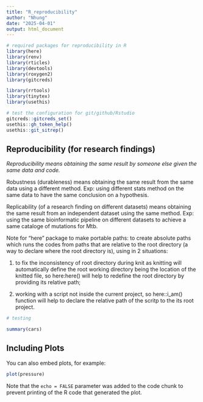 ```yaml
---
title: "R_reproducibility"
author: "Nhung"
date: "2025-04-01"
output: html_document
---
```


```r

# required packages for reproducibility in R
library(here)
library(renv)
library(rticles)
library(devtools)
library(roxygen2)
library(gitcreds)

library(rrtools)
library(tinytex)
library(usethis)

# test the configuration for git/github/Rstudio
gitcreds::gitcreds_set()
usethis::gh_token_help()
usethis::git_sitrep()

```
## Reproducibility (for research findings)

*Reproducibility means obtaining the same result by someone else given the same data and code.*

Robustness (durableness) means obtaining the same result from the same data using a different method. Exp: using different stats method on the same data to have the same conclusion on a hypothesis.

Replicability (of a research finding on different datasets) means obtaining the same result from an independent dataset using the same method. Exp: using the same bioinformatic pipeline on different datasets to achieve a same cataloge of mutations for Mtb.

Note for "here" package to make portable paths: to create absolute paths which runs the codes from paths that are relative to the root directory (a way to declare where the root directory is), using in 2 situations: 

(1) to fix the inconsistency of root directory during knit as knitting will automatically define the root working directory being the location of the knitted file, so here:here() will help to redefine the root directory by providing its relative path; 

(2) working with a script not inside the current project, so here::i_am() function will help to declare the relative path of the scritp to the its root project.

```r
# testing
```





```r
summary(cars)
```

## Including Plots

You can also embed plots, for example:

```r
plot(pressure)
```

Note that the `echo = FALSE` parameter was added to the code chunk to prevent printing of the R code that generated the plot.
